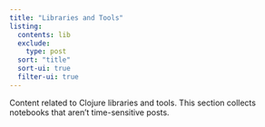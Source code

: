 ```yaml
---
title: "Libraries and Tools"
listing:
  contents: lib
  exclude:
    type: post
  sort: "title"
  sort-ui: true
  filter-ui: true
---
```

Content related to Clojure libraries and tools.
This section collects notebooks that aren’t time-sensitive posts.
